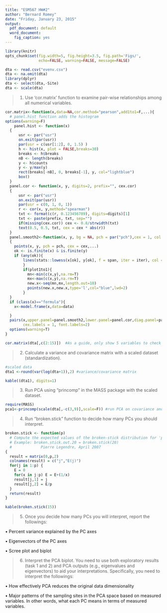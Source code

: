 ```yaml
---
title: "ESM567 HW#2"
author: "Bernard Romey"
date: "Friday, January 23, 2015"
output:
  pdf_document: default
  word_document:
    fig_caption: yes
---
```


```r
library(knitr)
opts_chunk$set(fig.width=5, fig.height=3.5, fig.path='Figs/',
               echo=FALSE, warning=FALSE, message=FALSE)
```

```r
dta <- read.csv("evenv.csv")
dta <- na.omit(dta)
library(dplyr)
dta <- select(dta,-Site)
dta <- scale(dta)
```

> 1.  Use ‘cor.matrix’ function to examine pair-wise relationships among all numerical variables.

```r
cor.matrix<-function(x,data=NA,cor.method="pearson",add1to1=F,...){
  # panel.hist function adds the histogram
options(warning=F)
    panel.hist <- function(x)
  {
      usr <- par("usr")
      on.exit(par(usr))
      par(usr = c(usr[1:2], 0, 1.5) )
      h <- hist(x, plot = FALSE,breaks=30)
      breaks <- h$breaks
      nB <- length(breaks)
      y <- h$counts
      y <- y/max(y)
      rect(breaks[-nB], 0, breaks[-1], y, col="lightblue")
      box()
  }
  panel.cor <- function(x, y, digits=2, prefix="", cex.cor)
  {
      usr <- par("usr")
      on.exit(par(usr))
      par(usr = c(0, 1, 0, 1))
      r <- cor(x, y,method="spearman")
      txt <- format(c(r, 0.123456789), digits=digits)[1]
      txt <- paste(prefix, txt, sep="")
      if(missing(cex.cor)) cex <- 0.8/strwidth(txt)
      text(0.5, 0.5, txt, cex = cex * abs(r))
  }
  panel.smooth2<-function(x, y, bg = NA, pch = par("pch"),cex = 1, col.smooth = "red", span = 2/3,iter = 3,plot1to1=add1to1)
  {
    points(x, y, pch = pch, cex = cex,...)
    ok <- is.finite(x) & is.finite(y)
    if (any(ok)){
        lines(stats::lowess(x[ok], y[ok], f = span, iter = iter), col = col.smooth)
        }
        if(plot1to1){
          mn<-min(c(x,y),na.rm=T)
          mx<-max(c(x,y),na.rm=T)
          new.x<-seq(mn,mx,length.out=10)
          points(new.x,new.x,type='l',col="blue",lwd=2)
        }
  }
  if (class(x)=="formula"){
    x<-model.frame(x,data=data)

  }
  pairs(x,upper.panel=panel.smooth2,lower.panel=panel.cor,diag.panel=panel.hist,
        cex.labels = 1, font.labels=2)
  options(warning=T)
}
```

```r
cor.matrix(dta[,c(2:15)])  #As a guide, only show 5 variables to check each variable's distribution and pair-wise relationships
```


> 2.	Calculate a variance and covariance matrix with a scaled dataset (standardization).

```r
#scaled data
dta1 <-round(var(log(dta+1)),2) #variance/covariance matrix

kable((dta1), digits=1)
```


> 3.	Run PCA using “princomp” in the MASS package with the scaled dataset.

```r
require(MASS)
pca1<-princomp(scale(dta[,-c(3,9)],scale=F)) #run PCA on covariance and save all outputs in 'pca1'


```


> 4.	Run “broken.stick” function to decide how many PCs you should interpret.

```r
broken.stick <- function(p)
  # Compute the expected values of the broken-stick distribution for 'p' pieces.
  # Example: broken.stick.out.20 = broken.stick(20)
  #             Pierre Legendre, April 2007
{
  result = matrix(0,p,2)
  colnames(result) = c("j","E(j)")
  for(j in 1:p) {
    E = 0
    for(x in j:p) E = E+(1/x)
    result[j,1] = j
    result[j,2] = E/p
  }
  return(result)
}
```

```r

kable(broken.stick(15))
```


> 5.	Once you decide how many PCs you will interpret, report the followings:
  
  •	Percent variance explained by the PC axes


  •	Eigenvectors of the PC axes


  •	Scree plot and biplot
  
  

> 6.	Interpret the PCA biplot.  You need to use both exploratory results (task 1 and 2) and PCA outputs (e.g., eigenvalues and eigenvectors) to aid your interpretations.  Specifically, you need to interpret the followings:

  •	How effectively PCA reduces the original data dimensionality 


  •	Major patterns of the sampling sites in the PCA space based on measured variables.  In other words, what each PC means in terms of measured variables.



